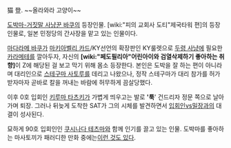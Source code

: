 猫 登. ~~올라와라 고양이~~

[[도박마-거짓말 사냥꾼 바쿠]]의 등장인물. [wiki:"피의 교회사 도티"제국타워 편]의 등장인물로, 일본 민정당의 간사장을 맡고 있는 인물이다.

[[마다라메 바쿠]]가 [[마키아벨리 카드]]/KY선언의 확장판인 KY룰렛으로 [[두령 사냥]]에 필요한 [[카라메테]]를 깔아두자, 자신의 '''[wiki:"페도필리아"어린아이와 검열삭제하기 좋아하는 취향]'''이 Z에 해당된 걸 보고 막기 위해 몸소 등장한다. 본인은 도박을 잘 하는 편이 아니라며 대리인으로 [[스테구마 사토루]]를 데리고 나왔으나, 정작 스테구마가 대리 참가를 허가받자마자 곧바로 칼을 꺼내는 바람에 허무하게 끔살당했다.

이후 0호 입회인 [[키루마 타츠키]]가 가볍게 띄우고는 발로 ''''툭'''' 건드리자 정문 쪽으로 날아가며 퇴장. 그러나 뒤늦게 도착한 SAT가 그의 시체를 발견하면서 [[입회인]]vs밀장과의 대결이 성사된다.

묘하게 90호 입회인인 [[쿠시나다 테츠마]]와 함께 인기를 끌고 있는 인물. 도박마를 좋아하는 마사토끼가 패러디한 만화 중에는[http://postfiles10.naver.net/20111016_217/masaruchi_1318748475460FMPHP_JPEG/NEKO-1.JPG?type=w2 이런 것도 있다].
